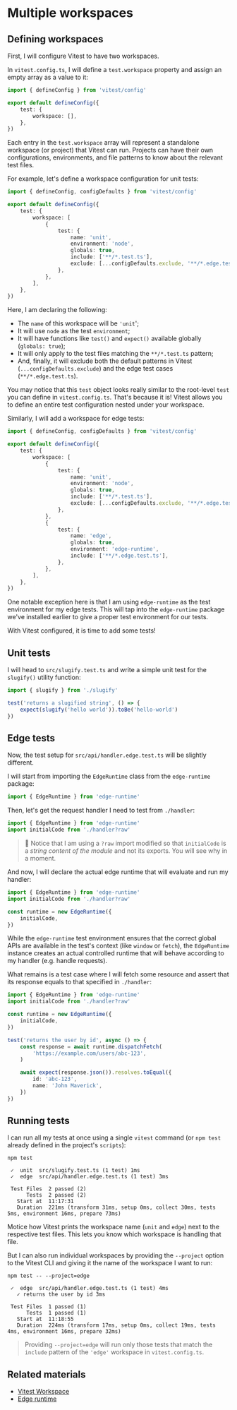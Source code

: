 # Multiple workspaces

## Defining workspaces

First, I will configure Vitest to have two workspaces.

In `vitest.config.ts`, I will define a `test.workspace` property and assign an empty array as a value to it:

```ts filename=vitest.config.ts add=4-6
import { defineConfig } from 'vitest/config'

export default defineConfig({
	test: {
		workspace: [],
	},
})
```

Each entry in the `test.workspace` array will represent a standalone workspace (or project) that Vitest can run. Projects can have their own configurations, environments, and file patterns to know about the relevant test files.

For example, let's define a workspace configuration for unit tests:

```ts filename=vitest.config.ts highlight=1 add=6-14
import { defineConfig, configDefaults } from 'vitest/config'

export default defineConfig({
	test: {
		workspace: [
			{
				test: {
					name: 'unit',
					environment: 'node',
					globals: true,
					include: ['**/*.test.ts'],
					exclude: [...configDefaults.exclude, '**/*.edge.test.ts'],
				},
			},
		],
	},
})
```

Here, I am declaring the following:

- The `name` of this workspace will be `'unit`';
- It will use `node` as the test `environment`;
- It will have functions like `test()` and `expect()` available globally (`globals: true`);
- It will only apply to the test files matching the `**/*.test.ts` pattern;
- And, finally, it will exclude both the default patterns in Vitest (`...configDefaults.exclude`) and the edge test cases (`**/*.edge.test.ts`).

<callout-success>You may notice that this `test` object looks really similar to the root-level `test` you can define in `vitest.config.ts`. That's because it is! Vitest allows you to define an entire test configuration nested under your workspace.</callout-success>

Similarly, I will add a workspace for edge tests:

```ts filename=vitest.config.ts add=15-22
import { defineConfig, configDefaults } from 'vitest/config'

export default defineConfig({
	test: {
		workspace: [
			{
				test: {
					name: 'unit',
					environment: 'node',
					globals: true,
					include: ['**/*.test.ts'],
					exclude: [...configDefaults.exclude, '**/*.edge.test.ts'],
				},
			},
			{
				test: {
					name: 'edge',
					globals: true,
					environment: 'edge-runtime',
					include: ['**/*.edge.test.ts'],
				},
			},
		],
	},
})
```

One notable exception here is that I am using `edge-runtime` as the test environment for my edge tests. This will tap into the `edge-runtime` package we've installed earlier to give a proper test environment for our tests.

With Vitest configured, it is time to add some tests!

## Unit tests

I will head to `src/slugify.test.ts` and write a simple unit test for the `slugify()` utility function:

```ts filename=src/slugify.test.ts add=3-5
import { slugify } from './slugify'

test('returns a slugified string', () => {
	expect(slugify('hello world')).toBe('hello-world')
})
```

## Edge tests

Now, the test setup for `src/api/handler.edge.test.ts` will be slightly different.

I will start from importing the `EdgeRuntime` class from the `edge-runtime` package:

```ts filename=src/api/handler.edge.test.ts add=1
import { EdgeRuntime } from 'edge-runtime'
```

Then, let's get the request handler I need to test from `./handler`:

```ts filename=src/api/handler.edge.test.ts add=2
import { EdgeRuntime } from 'edge-runtime'
import initialCode from './handler?raw'
```

> 🦉 Notice that I am using a `?raw` import modified so that `initialCode` is a _string content of the module_ and not its exports. You will see why in a moment.

And now, I will declare the actual edge runtime that will evaluate and run my handler:

```ts filename=src/api/handler.edge.test.ts add=4-6
import { EdgeRuntime } from 'edge-runtime'
import initialCode from './handler?raw'

const runtime = new EdgeRuntime({
	initialCode,
})
```

<callout-info>While the `edge-runtime` test environment ensures that the correct global APIs are available in the test's context (like `window` or `fetch`), the `EdgeRuntime` instance creates an actual controlled runtime that will behave according to my handler (e.g. handle requests).</callout-info>

What remains is a test case where I will fetch some resource and assert that its response equals to that specified in `./handler`:

```ts filename=src/api/handler.edge.test.ts add=8-17
import { EdgeRuntime } from 'edge-runtime'
import initialCode from './handler?raw'

const runtime = new EdgeRuntime({
	initialCode,
})

test('returns the user by id', async () => {
	const response = await runtime.dispatchFetch(
		'https://example.com/users/abc-123',
	)

	await expect(response.json()).resolves.toEqual({
		id: 'abc-123',
		name: 'John Maverick',
	})
})
```

## Running tests

I can run all my tests at once using a single `vitest` command (or `npm test` already defined in the project's `scripts`):

```
npm test

 ✓  unit  src/slugify.test.ts (1 test) 1ms
 ✓  edge  src/api/handler.edge.test.ts (1 test) 3ms

 Test Files  2 passed (2)
      Tests  2 passed (2)
   Start at  11:17:31
   Duration  221ms (transform 31ms, setup 0ms, collect 30ms, tests 5ms, environment 16ms, prepare 73ms)
```

<callout-success>Motice how Vitest prints the workspace name (`unit` and `edge`) next to the respective test files. This lets you know which workspace is handling that file.</callout-success>

But I can also run individual workspaces by providing the `--project` option to the Vitest CLI and giving it the name of the workspace I want to run:

```
npm test -- --project=edge

 ✓  edge  src/api/handler.edge.test.ts (1 test) 4ms
   ✓ returns the user by id 3ms

 Test Files  1 passed (1)
      Tests  1 passed (1)
   Start at  11:18:55
   Duration  224ms (transform 17ms, setup 0ms, collect 19ms, tests 4ms, environment 16ms, prepare 32ms)
```

> Providing `--project=edge` will run only those tests that match the `include` pattern of the `'edge'` workspace in `vitest.config.ts`.

## Related materials

- [Vitest Workspace](https://vitest.dev/guide/workspace.html)
- [Edge runtime](https://edge-runtime.vercel.app/)

